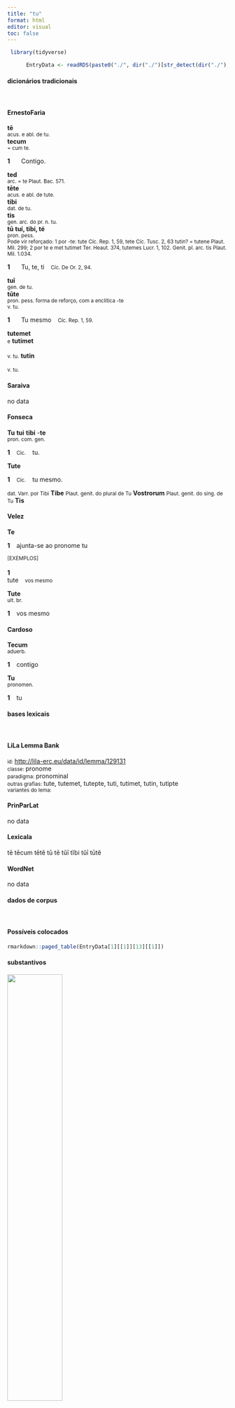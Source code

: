 ```yaml
---
title: "tu"
format: html
editor: visual
toc: false
---
```



```r
 library(tidyverse) 

      EntryData <- readRDS(paste0("./", dir("./")[str_detect(dir("./"), "_xx116-117xx_.rds")]))

```


#### dicionários tradicionais

&emsp;




::: panel-tabset

#### ErnestoFaria

<b>tē</b> <br> <small>acus. e abl. de tu.</small> <br> <small></small> 
 <b>tecum</b> <br> <small>= cum te.</small> <br> <small></small>   <p> <b>1</b> &ensp; <small></small> &ensp; Contigo. &ensp; <small></small> </p> 
 <b>ted</b> <br> <small>arc. = te Plaut. Bac. 571.</small> <br> <small></small> 
 <b>tēte</b> <br> <small>acus. e abl. de tute.</small> <br> <small></small> 
 <b>tibi</b> <br> <small>dat. de tu.</small> <br> <small></small> 
 <b>tis</b> <br> <small>gen. arc. do pr. n. tu.</small> <br> <small></small> 
 <b>tū</b> <b>tuí, tibi, té</b> <br> <small>pron. pess.</small> <br> <small>Pode vir reforçado: 1 por -te: tute Cíc. Rep. 1, 59, tete Cíc. Tusc. 2, 63 tutin? = tutene Plaut. Mil. 299; 2 por te e met tutimet Ter. Heaut. 374, tutemes Lucr. 1, 102. Genit. pl. arc. tis Plaut. Mil. 1.034.</small>   <p> <b>1</b> &ensp; <small></small> &ensp; Tu, te, ti &ensp; <small>Cíc. De Or. 2, 94.</small> </p> 
 <b>tuī</b> <br> <small>gen. de tu.</small> <br> <small></small> 
 <b>tūte</b> <br> <small>pron. pess. forma de reforço, com a enclítica -te</small> <br> <small>v. tu.</small>   <p> <b>1</b> &ensp; <small></small> &ensp; Tu mesmo &ensp; <small>Cíc. Rep. 1, 59.</small> </p> 
 <b>tutemet</b> <br> <small>e</small> <b>tutimet</b> <br> <small></small> <br> <small>v. tu.</small> 
 <b>tutin</b> <br> <small></small> <br> <small>v. tu.</small>




#### Saraiva

no data




#### Fonseca

<b>Tu</b> <b>tui</b> <b>tibi</b> -<b>te</b> <br> <small>pron. com. gen.</small>   <p> <b>1</b> &ensp; <small>Cic.</small> &ensp; tu. </p> 
 <b>Tute</b>   <p> <b>1</b> &ensp; <small>Cic.</small> &ensp; tu mesmo. </p> 
 <small>dat. Varr. por Tibi</small> <b>Tibe</b> 
 <small>Plaut. genit. do plural de Tu</small> <b>Vostrorum</b> 
 <small>Plaut. genit. do sing. de Tu</small> <b>Tis</b>




#### Velez

<b>Te</b>   <p> <b>1</b> &ensp; ajunta-se ao pronome tu </p>   <p><small>[EXEMPLOS]</small><br> <br><b>1</b><br>tute &ensp; <small>vos mesmo</small> </p> 
 <b>Tute</b> <br> <small>ult. br.</small>   <p> <b>1</b> &ensp; vos mesmo </p>




#### Cardoso

<b>Tecum</b> <br> <small>aduerb.</small>   <p> <b>1</b> &ensp; contigo </p> 
 <b>Tu</b> <br> <small>pronomen.</small>   <p> <b>1</b> &ensp; tu </p>


:::



#### bases lexicais

&emsp;






::: panel-tabset

#### LiLa Lemma Bank

<small> id: </small> <a href=' http://lila-erc.eu/data/id/lemma/129131 ' target="_blank"> http://lila-erc.eu/data/id/lemma/129131 </a> <br>
<small> classe: </small> pronome    <br>
<small> paradigma: </small> pronominal <br>
<small> outras grafias: </small> tute, tutemet, tutepte, tuti, tutimet, tutin, tutipte <br>
<small> variantes do lema: </small>  <br>





#### PrinParLat

no data




#### Lexicala

tē 
 tēcum 
 tētĕ 
 tū 
 tē 
 tŭī 
 tĭbi 
 tŭī 
 tūtĕ




#### WordNet

no data


:::



#### dados de corpus

&emsp;




::: panel-tabset

#### Possíveis colocados

```r

rmarkdown::paged_table(EntryData[1][[1]][13][[1]])

```


#### substantivos

![](./Media/wordcloud__xx116-117xx__BY_collocate_scoreSUBST.webp){width=50% fig-alt='This chart plots collocate by scoreSUBST, for the headword tu here are all the values plotted: collocate: ad; scoreSUBST: 0. collocate: ab; scoreSUBST: 0. collocate: cum; scoreSUBST: 0. collocate: si; scoreSUBST: 0. collocate: qui; scoreSUBST: 0. collocate: scribo; scoreSUBST: 0. collocate: ego; scoreSUBST: 0. collocate: hic; scoreSUBST: 0. collocate: quis; scoreSUBST: 0. collocate: ipse; scoreSUBST: 0. collocate: ut; scoreSUBST: 0. collocate: uolo; scoreSUBST: 0. collocate: ne; scoreSUBST: 0. collocate: de; scoreSUBST: 0. collocate: quidem; scoreSUBST: 0. collocate: enim; scoreSUBST: 0. collocate: apud; scoreSUBST: 0. collocate: puto; scoreSUBST: 0. collocate: iste; scoreSUBST: 0. collocate: nunc; scoreSUBST: 0. collocate: iam; scoreSUBST: 0. collocate: modo; scoreSUBST: 0. collocate: oro; scoreSUBST: 0. collocate: mitto; scoreSUBST: 0. collocate: amo; scoreSUBST: 0. collocate: at; scoreSUBST: 0. collocate: hic2; scoreSUBST: 0. collocate: placeo; scoreSUBST: 0. collocate: qua2; scoreSUBST: 0. collocate: itaque; scoreSUBST: 0. collocate: mando; scoreSUBST: 0. collocate: Terentia; scoreSUBST: 0. collocate: erga; scoreSUBST: 0. collocate: parens; scoreSUBST: 2. collocate: malo; scoreSUBST: 0. collocate: Maecenas; scoreSUBST: 0. collocate: obsecro; scoreSUBST: 0. collocate: dissimilis; scoreSUBST: 0. collocate: quaeso; scoreSUBST: 0. collocate: inuito; scoreSUBST: 0. collocate: scilicet; scoreSUBST: 0. collocate: requiro; scoreSUBST: 0. collocate: quotiens; scoreSUBST: 0. collocate: saluus; scoreSUBST: 0. collocate: impetro; scoreSUBST: 0. collocate: persuadeo; scoreSUBST: 0. collocate: promitto; scoreSUBST: 0. collocate: moneo; scoreSUBST: 0. collocate: cito; scoreSUBST: 0. collocate: uere; scoreSUBST: 0. collocate: appareo; scoreSUBST: 0. collocate: excito; scoreSUBST: 0. collocate: arcesso; scoreSUBST: 0. collocate: auctor; scoreSUBST: 2. collocate: suspicor; scoreSUBST: 0'}




#### adjetivos

![](./Media/wordcloud__xx116-117xx__BY_collocate_scoreADJ.webp){width=50% fig-alt='This chart plots collocate by scoreADJ, for the headword tu here are all the values plotted: collocate: ad; scoreADJ: 0. collocate: ab; scoreADJ: 0. collocate: cum; scoreADJ: 0. collocate: si; scoreADJ: 0. collocate: qui; scoreADJ: 0. collocate: scribo; scoreADJ: 0. collocate: ego; scoreADJ: 0. collocate: hic; scoreADJ: 0. collocate: quis; scoreADJ: 0. collocate: ipse; scoreADJ: 0. collocate: ut; scoreADJ: 0. collocate: uolo; scoreADJ: 0. collocate: ne; scoreADJ: 0. collocate: de; scoreADJ: 0. collocate: quidem; scoreADJ: 0. collocate: enim; scoreADJ: 0. collocate: apud; scoreADJ: 0. collocate: puto; scoreADJ: 0. collocate: iste; scoreADJ: 0. collocate: nunc; scoreADJ: 0. collocate: iam; scoreADJ: 0. collocate: modo; scoreADJ: 0. collocate: oro; scoreADJ: 0. collocate: mitto; scoreADJ: 0. collocate: amo; scoreADJ: 0. collocate: at; scoreADJ: 0. collocate: hic2; scoreADJ: 0. collocate: placeo; scoreADJ: 0. collocate: qua2; scoreADJ: 0. collocate: itaque; scoreADJ: 0. collocate: mando; scoreADJ: 0. collocate: Terentia; scoreADJ: 0. collocate: erga; scoreADJ: 0. collocate: parens; scoreADJ: 0. collocate: malo; scoreADJ: 0. collocate: Maecenas; scoreADJ: 0. collocate: obsecro; scoreADJ: 0. collocate: dissimilis; scoreADJ: 2. collocate: quaeso; scoreADJ: 0. collocate: inuito; scoreADJ: 0. collocate: scilicet; scoreADJ: 0. collocate: requiro; scoreADJ: 0. collocate: quotiens; scoreADJ: 0. collocate: saluus; scoreADJ: 2. collocate: impetro; scoreADJ: 0. collocate: persuadeo; scoreADJ: 0. collocate: promitto; scoreADJ: 0. collocate: moneo; scoreADJ: 0. collocate: cito; scoreADJ: 0. collocate: uere; scoreADJ: 0. collocate: appareo; scoreADJ: 0. collocate: excito; scoreADJ: 0. collocate: arcesso; scoreADJ: 0. collocate: auctor; scoreADJ: 0. collocate: suspicor; scoreADJ: 0'}




#### verbos

![](./Media/wordcloud__xx116-117xx__BY_collocate_scoreVERBO.webp){width=50% fig-alt='This chart plots collocate by scoreVERBO, for the headword tu here are all the values plotted: collocate: ad; scoreVERBO: 0. collocate: ab; scoreVERBO: 0. collocate: cum; scoreVERBO: 0. collocate: si; scoreVERBO: 0. collocate: qui; scoreVERBO: 0. collocate: scribo; scoreVERBO: 3. collocate: ego; scoreVERBO: 0. collocate: hic; scoreVERBO: 0. collocate: quis; scoreVERBO: 0. collocate: ipse; scoreVERBO: 0. collocate: ut; scoreVERBO: 0. collocate: uolo; scoreVERBO: 2. collocate: ne; scoreVERBO: 0. collocate: de; scoreVERBO: 0. collocate: quidem; scoreVERBO: 0. collocate: enim; scoreVERBO: 0. collocate: apud; scoreVERBO: 0. collocate: puto; scoreVERBO: 2. collocate: iste; scoreVERBO: 0. collocate: nunc; scoreVERBO: 0. collocate: iam; scoreVERBO: 0. collocate: modo; scoreVERBO: 0. collocate: oro; scoreVERBO: 3. collocate: mitto; scoreVERBO: 2. collocate: amo; scoreVERBO: 2. collocate: at; scoreVERBO: 0. collocate: hic2; scoreVERBO: 0. collocate: placeo; scoreVERBO: 2. collocate: qua2; scoreVERBO: 0. collocate: itaque; scoreVERBO: 0. collocate: mando; scoreVERBO: 2. collocate: Terentia; scoreVERBO: 0. collocate: erga; scoreVERBO: 0. collocate: parens; scoreVERBO: 0. collocate: malo; scoreVERBO: 2. collocate: Maecenas; scoreVERBO: 0. collocate: obsecro; scoreVERBO: 2. collocate: dissimilis; scoreVERBO: 0. collocate: quaeso; scoreVERBO: 2. collocate: inuito; scoreVERBO: 2. collocate: scilicet; scoreVERBO: 0. collocate: requiro; scoreVERBO: 2. collocate: quotiens; scoreVERBO: 0. collocate: saluus; scoreVERBO: 0. collocate: impetro; scoreVERBO: 2. collocate: persuadeo; scoreVERBO: 2. collocate: promitto; scoreVERBO: 1. collocate: moneo; scoreVERBO: 2. collocate: cito; scoreVERBO: 0. collocate: uere; scoreVERBO: 0. collocate: appareo; scoreVERBO: 1. collocate: excito; scoreVERBO: 2. collocate: arcesso; scoreVERBO: 1. collocate: auctor; scoreVERBO: 0. collocate: suspicor; scoreVERBO: 1'}




#### advérbios

![](./Media/wordcloud__xx116-117xx__BY_collocate_scoreADV.webp){width=50% fig-alt='This chart plots collocate by scoreADV, for the headword tu here are all the values plotted: collocate: ad; scoreADV: 0. collocate: ab; scoreADV: 0. collocate: cum; scoreADV: 0. collocate: si; scoreADV: 0. collocate: qui; scoreADV: 0. collocate: scribo; scoreADV: 0. collocate: ego; scoreADV: 0. collocate: hic; scoreADV: 0. collocate: quis; scoreADV: 0. collocate: ipse; scoreADV: 0. collocate: ut; scoreADV: 0. collocate: uolo; scoreADV: 0. collocate: ne; scoreADV: 0. collocate: de; scoreADV: 0. collocate: quidem; scoreADV: 2. collocate: enim; scoreADV: 2. collocate: apud; scoreADV: 0. collocate: puto; scoreADV: 0. collocate: iste; scoreADV: 0. collocate: nunc; scoreADV: 2. collocate: iam; scoreADV: 1. collocate: modo; scoreADV: 2. collocate: oro; scoreADV: 0. collocate: mitto; scoreADV: 0. collocate: amo; scoreADV: 0. collocate: at; scoreADV: 0. collocate: hic2; scoreADV: 2. collocate: placeo; scoreADV: 0. collocate: qua2; scoreADV: 2. collocate: itaque; scoreADV: 1. collocate: mando; scoreADV: 0. collocate: Terentia; scoreADV: 0. collocate: erga; scoreADV: 0. collocate: parens; scoreADV: 0. collocate: malo; scoreADV: 0. collocate: Maecenas; scoreADV: 0. collocate: obsecro; scoreADV: 0. collocate: dissimilis; scoreADV: 0. collocate: quaeso; scoreADV: 0. collocate: inuito; scoreADV: 0. collocate: scilicet; scoreADV: 2. collocate: requiro; scoreADV: 0. collocate: quotiens; scoreADV: 2. collocate: saluus; scoreADV: 0. collocate: impetro; scoreADV: 0. collocate: persuadeo; scoreADV: 0. collocate: promitto; scoreADV: 0. collocate: moneo; scoreADV: 0. collocate: cito; scoreADV: 1. collocate: uere; scoreADV: 1. collocate: appareo; scoreADV: 0. collocate: excito; scoreADV: 0. collocate: arcesso; scoreADV: 0. collocate: auctor; scoreADV: 0. collocate: suspicor; scoreADV: 0'}




#### preposições e conjunções

![](./Media/wordcloud__xx116-117xx__BY_collocate_scoreFUNC.webp){width=50% fig-alt='This chart plots collocate by scoreFUNC, for the headword tu here are all the values plotted: collocate: ad; scoreFUNC: 40. collocate: ab; scoreFUNC: 40. collocate: cum; scoreFUNC: 40. collocate: si; scoreFUNC: 30. collocate: qui; scoreFUNC: 0. collocate: scribo; scoreFUNC: 0. collocate: ego; scoreFUNC: 0. collocate: hic; scoreFUNC: 0. collocate: quis; scoreFUNC: 0. collocate: ipse; scoreFUNC: 0. collocate: ut; scoreFUNC: 20. collocate: uolo; scoreFUNC: 0. collocate: ne; scoreFUNC: 20. collocate: de; scoreFUNC: 20. collocate: quidem; scoreFUNC: 0. collocate: enim; scoreFUNC: 0. collocate: apud; scoreFUNC: 20. collocate: puto; scoreFUNC: 0. collocate: iste; scoreFUNC: 0. collocate: nunc; scoreFUNC: 0. collocate: iam; scoreFUNC: 0. collocate: modo; scoreFUNC: 0. collocate: oro; scoreFUNC: 0. collocate: mitto; scoreFUNC: 0. collocate: amo; scoreFUNC: 0. collocate: at; scoreFUNC: 0. collocate: hic2; scoreFUNC: 0. collocate: placeo; scoreFUNC: 0. collocate: qua2; scoreFUNC: 0. collocate: itaque; scoreFUNC: 0. collocate: mando; scoreFUNC: 0. collocate: Terentia; scoreFUNC: 0. collocate: erga; scoreFUNC: 20. collocate: parens; scoreFUNC: 0. collocate: malo; scoreFUNC: 0. collocate: Maecenas; scoreFUNC: 0. collocate: obsecro; scoreFUNC: 0. collocate: dissimilis; scoreFUNC: 0. collocate: quaeso; scoreFUNC: 0. collocate: inuito; scoreFUNC: 0. collocate: scilicet; scoreFUNC: 0. collocate: requiro; scoreFUNC: 0. collocate: quotiens; scoreFUNC: 0. collocate: saluus; scoreFUNC: 0. collocate: impetro; scoreFUNC: 0. collocate: persuadeo; scoreFUNC: 0. collocate: promitto; scoreFUNC: 0. collocate: moneo; scoreFUNC: 0. collocate: cito; scoreFUNC: 0. collocate: uere; scoreFUNC: 0. collocate: appareo; scoreFUNC: 0. collocate: excito; scoreFUNC: 0. collocate: arcesso; scoreFUNC: 0. collocate: auctor; scoreFUNC: 0. collocate: suspicor; scoreFUNC: 0'}


:::



::: panel-tabset

#### ExemplosTraduzidos

<p> recte <b>tu</b> quidem <br> <small> Cic.Amici.33 <br> Tu, na verdade, está correto. <small> [JDD] </small> </small> </p>
; <p> vehementer <b>te</b> requirimus <br> <small> Cic.Att.4.1.8 <br> Tenho imensa necessidade de ti. <small> [JDD] </small> </small> </p>
; <p> ai n <b>tu</b> <br> <small> Cic.Att.4.5.1 <br> Tu dizes isso? <small> [JDD, de outra edição] </small> </small> </p>
; <p> multum <b>te</b> amamus <br> <small> Cic.Att.1.1.5 <br> Te estimo muito. <small> [JDD] </small> </small> </p>
; <p> <b>te</b> ipse antecessisti <br> <small> Sen.Ep.15.10 <br> A ti próprio ultrapassaste? <small> [JDD] </small> </small> </p>
; <p> abs <b>te</b> opere delector <br> <small> Cic.Att.4.11.2 <br> sou muitíssimo deleitado por ele. <small> [JDD, de outra edição] </small> </small> </p>
; <p> hunc <b>tu</b> non ames <br> <small> Cic.Att.4.19.2 <br> Tu não amarias este homem? <small> [JDD] </small> </small> </p>
; <p> <b>te</b> iam etiam arcessimus <br> <small> Cic.Att.1.18.1 <br> e já mesmo te chamo. <small> [JDD] </small> </small> </p>
; <p> hic <b>tu</b> cave dicas <br> <small> Cic.Att.1.19.10 <br> Cuidado para não dizeres aqui <small> [JDD] </small> </small> </p>
; <p> dissimilem <b>te</b> fieri multis oportet <br> <small> Sen.Ep.25.7 <br> Convém que tornes diferente de muitos. <small> [JDD] </small> </small> </p>
; <p> apud <b>te</b> est ut volumus <br> <small> Cic.Att.1.8.1 <br> Em tua casa está tudo conforme queremos. <small> [JDD] </small> </small> </p>
; <p> <b>Vos</b> modo inquit parcite ; <br> <small> Phaed.2.8 <br> “Vós”, diz, “poupai-me apenas. <small> [JDD] </small> </small> </p>
; <p> at <b>te</b> Romae non fore <br> <small> Cic.Att.5.20.7 <br> Só que tu não estarás em Roma! <small> [JDD] </small> </small> </p>
; <p> cur semper <b>tui</b> dissimilis defendis <br> <small> Cic.Phil.10.3.4 <br> Por que sempre defendes pessoas diferentes de ti? <small> [JDD] </small> </small> </p>
; <p> cura amabo <b>te</b> Ciceronem nostrum <br> <small> Cic.Att.2.2.1 <br> Cuida, por favor, do nosso Cícero. <small> [JDD] </small> </small> </p>
; <p> malo <b>te</b> legas quam epistulam meam <br> <small> Sen.Ep.24.21 <br> Prefiro que leias a ti do que a minha carta. <small> [JDD] </small> </small> </p>
; <p> <b>tu</b> ista omnia vide et guberna <br> <small> Cic.Att.3.8.4 <br> Tu olha e dirige todas as coisas daí. <small> [JDD] </small> </small> </p>
; <p> recede in <b>te</b> ipsum quantum potes <br> <small> Sen.Ep.7.8 <br> Recolhe-te em ti mesmo o quanto podes;[*] <small>  </small> </small> </p>
; <p> <b>tu</b> ergo haec quo modo fers <br> <small> Cic.Att.4.18.2 <br> “E tu, como suportas isso?” <small> [JDD] </small> </small> </p>
; <p> hae <b>te</b> parenti paruulum tradunt manus <br> <small> Sen.Oed.806 <br> Estas mãos te entregaram ainda pequenininho à tua mãe. <small> [JDD] </small> </small> </p>
; <p> apud Lentulum ponam <b>te</b> in gratia <br> <small> Cic.Att.5.3.2 <br> Te porei nas boas graças com Lêntulo. <small> [JDD] </small> </small> </p>
; <p> Praecepto monitus saepe <b>te</b> considera . <br> <small> Phaed.3.8 <br> Aconselhado por esta lição, examina-te com frequência. <small> [JDD] </small> </small> </p>
; <p> Latinum si perfecero ad <b>te</b> mittam <br> <small> Cic.Att.1.19.10 <br> Se concluir a versão latina, te enviarei. <small> [JDD] </small> </small> </p>
; <p> alii si scripserint mittemus ad <b>te</b> <br> <small> Cic.Att.1.20.6 <br> Se outros escreverem, eu te enviarei. <small> [JDD] </small> </small> </p>
; <p> ibidem ilico puer abs <b>te</b> cum epistulis <br> <small> Cic.Att.2.12.2 <br> E ali mesmo, um escravo com cartas tuas. <small> [JDD] </small> </small> </p>
; <p> utinam <b>tibi</b> istam mentem di immortales duint <br> <small> Cic.Catil.1.22.3 <br> Oxalá os deuses imortais te inspirassem esse pensamento! <small> [JDD, de outra edição] </small> </small> </p>
; <p> iam enim <b>te</b> ipse monuisti iam correxisti <br> <small> Sen.Ep.27.1 <br> Pois já te aconselhaste a ti próprio, já te corrigiste? <small> [JDD] </small> </small> </p>
; <p> de re publica breviter ad <b>te</b> scribam <br> <small> Cic.Att.2.20.3 <br> Sobre a república, te escreverei em breve. <small> [JDD] </small> </small> </p>
; <p> ita enim egi <b>te</b> cum superioribus litteris <br> <small> Cic.Att.2.25.2 <br> pois assim tratei contigo em minha última carta. <small> [JDD, de outra edição] </small> </small> </p>
; <p> peto abs <b>te</b> ut haec diligenter cures <br> <small> Cic.Att.1.9.2 <br> Peço te que cuides disso com presteza. <small> [JDD, de outra edição] </small> </small> </p>
; <p> sed haec ad <b>te</b> scribam alias subtilius <br> <small> Cic.Att.1.13.4 <br> Mas em outra ocasião te escreverei com mais detalhes. <small> [JDD] </small> </small> </p>
; <p> ne <b>te</b> morer audi quo rem deducam <br> <small> Hor.S.1.1.14 <br> Para não te tomar tempo, escuta aonde eu quero chegar. <small> [JDD] </small> </small> </p>
; <p> Anicato ut <b>te</b> velle intellexeram nullo loco defui <br> <small> Cic.Att.2.20.1 <br> A Anicato, como tinha entendido que tu querias, não tenho faltado em momento algum. <small> [JDD] </small> </small> </p>
; <p> hoc <b>te</b> intellegere volo pergraviter illum esse offensum <br> <small> Cic.Att.1.10.2 <br> Quero que entendas isto, que ele está profundamente ofendido. <small> [JDD] </small> </small> </p>
; <p> non possum adduci ut suspicer <b>te</b> pecunia captum <br> <small> Cic.Phil.1.33.3 <br> Não posso ser levado a suspeitar que tu foste seduzido por dinheiro. <small> [JDD] </small> </small> </p>
; <p> vix tandem <b>tibi</b> de mea voluntate concessum est <br> <small> Cic.Att.4.2.4 <br> A custo, contudo, lhe foi concedido graças a minha vontade. <small> [JDD, de outra edição] </small> </small> </p>
; <p> sed nisi fallor citius <b>te</b> quam scribis videbo <br> <small> Cic.Att.4.19.1 <br> Mas, se não me engano, te verei mais logo do que escreves. <small> [JDD] </small> </small> </p>
; <p> qua re cura ut <b>te</b> quam primum videamus <br> <small> Cic.Att.1.18.8 <br> Por isso cuida para que te vejamos o quanto antes. <small> [JDD] </small> </small> </p>
; <p> cotidie enim magis suspicor <b>te</b> in Epirum iam profectum <br> <small> Cic.Att.5.7.1 <br> pois cotidianamente eu tenho mais suspeita de que tu já partiste para o Epiro. <small> [JDD, de outra edição] </small> </small> </p>
; <p> prima contio Pompei qualis fuisset scripsi ad <b>te</b> antea <br> <small> Cic.Att.1.14.1 <br> Já te escrevi como tinha sido o primeiro discurso de Pompeu diante do povo. <small> [JDD] </small> </small> </p>
; <p> Nec longus patrios labor est <b>tibi</b> nosse penates : <br> <small> Ov.Met.1.772 <br> E não é um longo esforço para ti conhecer os penates paternos. <small> [JDD, de outra edição] </small> </small> </p>
; <p> Regem appellas inquam cum Rex <b>tui</b> mentionem nullam fecerit <br> <small> Cic.Att.1.16.10 <br> “Me chamas rei”, eu digo, “quando Rei [cunhado de Clódio] não fez nenhuma menção a ti” [no testamento]. <small> [JDD] </small> </small> </p>
; <p> satis cito dolebis cum uenerit interim <b>tibi</b> meliora promitte <br> <small> Sen.Ep.13.10 <br> Com suficiente rapidez vais sofrer, quando vier: enquanto isso, promete-te coisas melhores. <small> [JDD] </small> </small> </p>
; <p> at eodem <b>te</b> cum cenauisses rediturum dixeras itaque fecisti <br> <small> Cic.Deiot.19 <br> No entanto, tinhas dito que, depois de teres jantado, voltarias ao mesmo local e assim o fizeste. <small> [JDD] </small> </small> </p>
; <p> putamus enim utile esse <b>te</b> aliquando iam rem transigere <br> <small> Cic.Att.1.4.1 <br> pois consideramos ser útil que tu dês um fim de uma vez a esse assunto. <small> [JDD] </small> </small> </p>
; <p> onus animi deponendum est non ante <b>tibi</b> ullus placebit locus <br> <small> Sen.Ep.28.2 <br> O peso do espírito precisa ser descarregado: antes disso nenhum lugar te agradará. <small> [JDD] </small> </small> </p>
; <p> verum statim fac ut sciam si modo <b>tibi</b> est commodum <br> <small> Cic.Att.4.8A.1 <br> Faz com que eu saiba imediatamente a verdade, se acaso te é conveniente. <small> [JDD] </small> </small> </p>
; <p> de meis scriptis misi ad <b>te</b> Graece perfectum consulatum meum <br> <small> Cic.Att.1.20.6 <br> Dos meus escritos, te mandei já terminado o meu consulado em grego. <small> [JDD] </small> </small> </p>
; <p> at <b>te</b> eadem tua fortuna seruauit in cubiculo malle dixisti <br> <small> Cic.Deiot.21 <br> Mas aquela mesma boa sorte tua te salvou: disseste que preferias no quarto.” <small> [JDD] </small> </small> </p>
; <p> fac itaque <b>tibi</b> iucundam uitam omnem pro illa sollicitudinem deponendo <br> <small> Sen.Ep.4.6 <br> E assim, faz prazerosa para ti a vida, abandonando toda preocupação por ela. <small> [JDD] </small> </small> </p>





#### Frequência por autor

![](./Media/barchart__xx116-117xx__lemma_BY_author_Frequencies.webp){width=50% fig-alt='This charts plots the frequency of lemma by author_Frequencies. The Horatius subcorpus registers the highest normalized frequency, with the value of 150.08 and an absolute frequency of 169. The Sallustius subcorpus follows, with a normalized frequency of 4.64 and an absolute frequency of 5. the subcorpus with the least normalized frequency is Caesar with the normalized value of 0 and an absolute freqeuncy of 0. here are all the values: subcorpus: Caesar ; normalized frequency: 0 ; absolute frequency: 0. subcorpus: Cicero ; normalized frequency: 1541 ; absolute frequency: 95.9981062021878. subcorpus: Horatius ; normalized frequency: 169 ; absolute frequency: 150.075481751177. subcorpus: Ovidius ; normalized frequency: 32 ; absolute frequency: 54.9073438572409. subcorpus: Phaedrus ; normalized frequency: 43 ; absolute frequency: 65.2800971610748. subcorpus: Sallustius ; normalized frequency: 5 ; absolute frequency: 4.63778870234672. subcorpus: Seneca ; normalized frequency: 652 ; absolute frequency: 121.684925626621. subcorpus: Suetonius ; normalized frequency: 1 ; absolute frequency: 11.0253583241455. subcorpus: Tacitus ; normalized frequency: 9 ; absolute frequency: 30.8959835221421. subcorpus: Vergilius ; normalized frequency: 33 ; absolute frequency: 63.7065637065637. subcorpus: Hieronymus ; normalized frequency: 23 ; absolute frequency: 51.6737811727702'}




#### Frequência por gênero

![](./Media/barchart__xx116-117xx__lemma_BY_genre_Frequencies.webp){width=50% fig-alt='This charts plots the frequency of lemma by genre_Frequencies. The Prosa.epistolográfica subcorpus registers the highest normalized frequency, with the value of 198.2 and an absolute frequency of 748. The Prosa.epistolográfica subcorpus follows, with a normalized frequency of 198.2 and an absolute frequency of 748. the subcorpus with the least normalized frequency is Prosa.histórica with the normalized value of 3.65 and an absolute freqeuncy of 15. here are all the values: subcorpus: Prosa.histórica ; normalized frequency: 15 ; absolute frequency: 3.65150076681516. subcorpus: Prosa.filosófica ; normalized frequency: 601 ; absolute frequency: 99.009900990099. subcorpus: Prosa.oratória ; normalized frequency: 730 ; absolute frequency: 70.0891957024762. subcorpus: Prosa.epistolográfica ; normalized frequency: 748 ; absolute frequency: 198.203450011924. subcorpus: Poesia.lírica ; normalized frequency: 172 ; absolute frequency: 144.695886262303. subcorpus: Poesia.didática ; normalized frequency: 72 ; absolute frequency: 61.0738824327763. subcorpus: Poesia.trágica ; normalized frequency: 114 ; absolute frequency: 99.0271021542738. subcorpus: Poesia.épica ; normalized frequency: 33 ; absolute frequency: 63.7065637065637. subcorpus: Prosa.ficcional ; normalized frequency: 23 ; absolute frequency: 51.6737811727702'}




#### Frequência por século

![](./Media/barchart__xx116-117xx__lemma_BY_period_Frequencies.webp){width=50% fig-alt='This charts plots the frequency of lemma by period_Frequencies. The I.d.C. subcorpus registers the highest normalized frequency, with the value of 110.75 and an absolute frequency of 724. The I.a.C. subcorpus follows, with a normalized frequency of 81.5 and an absolute frequency of 1751. the subcorpus with the least normalized frequency is II.d.C. with the normalized value of 26.18 and an absolute freqeuncy of 10. here are all the values: subcorpus: I.a.C. ; normalized frequency: 1751 ; absolute frequency: 81.4987200372353. subcorpus: I.d.C. ; normalized frequency: 724 ; absolute frequency: 110.754168578859. subcorpus: II.d.C. ; normalized frequency: 10 ; absolute frequency: 26.1780104712042. subcorpus: IV.d.C. ; normalized frequency: 23 ; absolute frequency: 51.6737811727702'}


:::

